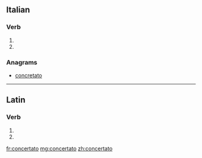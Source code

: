 ==Italian==

===Verb===
{{it-pp|concertat}}

# {{past participle of|concertare|lang=it}}
# {{past participle of|concertarsi|lang=it}}

===Anagrams===
* [[concretato#Italian|concretato]]

----

==Latin==

===Verb===
{{la-verb-form|concertātō}}

# {{conjugation of|concerto|concertō|2|s|fut|act|imp|lang=la}}
# {{conjugation of|concerto|concertō|3|s|fut|act|imp|lang=la}}

[[fr:concertato]]
[[mg:concertato]]
[[zh:concertato]]